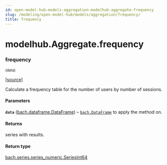 ```yaml
---
id: open-model-hub-models-aggregation-modelhub-aggregate-frequency
slug: /modeling/open-model-hub/models/aggregation/frequency/
title: frequency
---
```


# modelhub.Aggregate.frequency

<div className="method">

### <span className="name">frequency</span>

<small className="parameter-list">(<span className="parameter" id="data">data</span>)</small>


&#8203;<span className="view-source">[[source]](https://github.com/objectiv/objectiv-analytics/blob/mainon3.8/site-packages/modelhub/aggregate.py)</span>

<div className="content">

Calculate a frequency table for the number of users by number of sessions.


#### Parameters

**`data`** ([bach.dataframe.DataFrame](/modeling/bach/api-reference/DataFrame/bach.DataFrame.mdx)) – [`bach.DataFrame`](/modeling/bach/api-reference/DataFrame/bach.DataFrame.mdx) to apply the method on.



#### Returns

series with results.



#### Return type

[bach.series.series_numeric.SeriesInt64](/modeling/bach/api-reference/Series/Int/index.mdx#bach.SeriesInt64)



</div>


</div>
